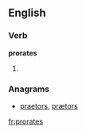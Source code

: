 
==English==

===Verb===
'''prorates'''

# {{third-person singular of|[[prorate]]}}

===Anagrams===
* [[praetors#English|praetors]], [[prætors#English|prætors]]

[[fr:prorates]]